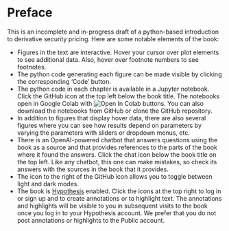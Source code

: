 # Preface {.unnumbered}

This is an incomplete and in-progress draft of a python-based introduction to derivative security pricing.  Here are some notable elements of the book:

- Figures in the text are interactive.  Hover your cursor over plot elements to see additional data.  Also, hover over footnote numbers to see footnotes.
- The python code generating each figure can be made visible by clicking the corresponding 'Code' button. 
- The python code in each chapter is available in a Jupyter notebook.  Click the GitHub icon at the top left below the book title.  The notebooks open in Google Colab with <img src="https://colab.research.google.com/assets/colab-badge.svg" alt="Open In Colab"/> buttons.  You can also download the notebooks from GitHub or clone the GitHub repository.
- In addition to figures that display hover data, there are also several figures where you can see how results depend on parameters by varying the parameters with sliders or dropdown menus, etc.  
- There is an OpenAI-powered chatbot that answers questions using the book as a source and that provides references to the parts of the book where it found the answers.  Click the chat icon below the book title on the top left.  Like any chatbot, this one can make mistakes, so check its answers with the sources in the book that it provides.  
- The icon to the right of the GitHub icon allows you to toggle between light and dark modes.
- The book is [Hypothesis](https://web.hypothes.is/) enabled.  Click the icons at the top right to log in or sign up and to create annotations or to highlight text.  The annotations and highlights will be visible to you in subsequent visits to the book once you log in to your Hypothesis account.  We prefer that you do not post annotations or highlights to the Public account.








